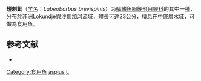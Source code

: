 {{Speciesbox
| taxon = Labeobarbus brevispinis
| binomial_authority = [[Holly|Holly]], 1927
| status = LC
| status_system = IUCN3.1
| synonyms = *''Barbus brevispinis''<br /><small>Holly, 1927</small>
*''Barbus brevispinis monunensis''<br /><small>Pellegrin, 1928</small>
*''Barbus brevispinnis''<br /><small>Holly, 1927</small>
*''Barbus ruspolii brevispinis''<br /><small>Holly, 1927</small>
}}

'''短刺魮'''（[[学名|学名]]：''Labeobarbus brevispinis''）为[[輻鰭魚綱|輻鰭魚綱]][[鯉形目|鯉形目]][[鲤科|鲤科]]的其中一[[種|種]]，分布於[[非洲|非洲]]Lokundje與[[沙那加河|沙那加河]]流域，體長可達23公分，棲息在中底層水域，可做為食用魚。

==参考文献==
*{{FishBase_species|genus=Labeobarbus|species=brevispinis|year=2012|month=1}}

{{鯉形目小作品}}

{{Taxonbar}}
[[Category:食用魚|Category:食用魚]]
[[Category:Labeobarbus|aspius]]
[[Category:1927年描述的魚類|L]]